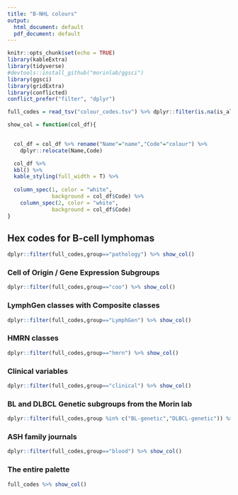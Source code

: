 ```yaml
---
title: "B-NHL colours"
output:
  html_document: default
  pdf_document: default
---
```


```r
knitr::opts_chunk$set(echo = TRUE)
library(kableExtra)
library(tidyverse)
#devtools::install_github("morinlab/ggsci")
library(ggsci)
library(gridExtra)
library(conflicted)
conflict_prefer("filter", "dplyr")
```

```r
full_codes = read_tsv("colour_codes.tsv") %>% dplyr::filter(is.na(is_alias)) %>% select(-is_alias)
```


```r
show_col = function(col_df){
  

  col_df = col_df %>% rename("Name"="name","Code"="colour") %>% 
    dplyr::relocate(Name,Code)

  col_df %>% 
  kbl() %>%
  kable_styling(full_width = T) %>%
  
  column_spec(1, color = "white",
              background = col_df$Code) %>% 
    column_spec(2, color = "white",
              background = col_df$Code)
}

```

## Hex codes for B-cell lymphomas

```r
dplyr::filter(full_codes,group=="pathology") %>% show_col()

```



### Cell of Origin / Gene Expression Subgroups

```r

dplyr::filter(full_codes,group=="coo") %>% show_col()
```

### LymphGen classes with Composite classes


```r
dplyr::filter(full_codes,group=="LymphGen") %>% show_col()

```

### HMRN classes
```r
dplyr::filter(full_codes,group=="hmrn") %>% show_col()
```

### Clinical variables
```r
dplyr::filter(full_codes,group=="clinical") %>% show_col()
```


### BL and DLBCL Genetic subgroups from the Morin lab
```r
dplyr::filter(full_codes,group %in% c("BL-genetic","DLBCL-genetic")) %>% show_col()
```
### ASH family journals
```r
dplyr::filter(full_codes,group=="blood") %>% show_col()
```

### The entire palette

```r
full_codes %>% show_col()

```